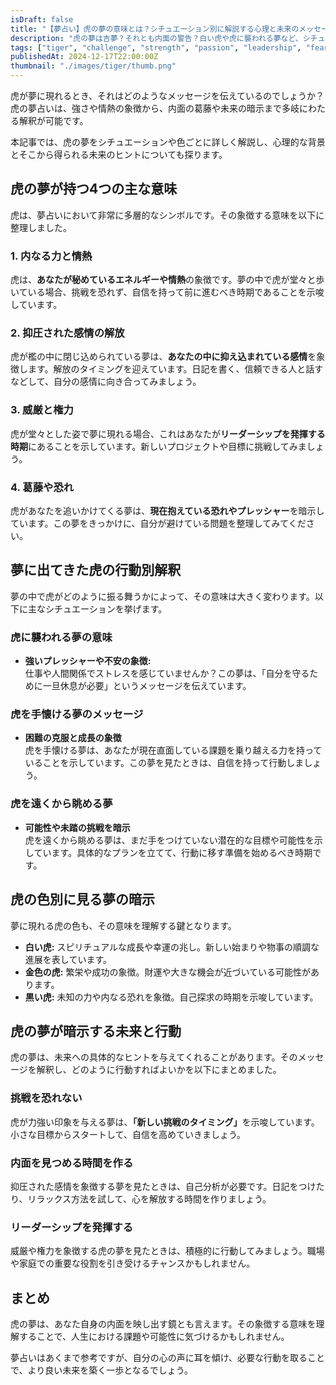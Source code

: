 ```yaml
---
isDraft: false
title: "【夢占い】虎の夢の意味とは？シチュエーション別に解説する心理と未来のメッセージ"
description: "虎の夢は吉夢？それとも内面の警告？白い虎や虎に襲われる夢など、シチュエーション別に詳しく解説！心理状態や未来のヒントもお伝えします。"
tags: ["tiger", "challenge", "strength", "passion", "leadership", "fear", "growth", "self-discovery"]
publishedAt: 2024-12-17T22:00:00Z
thumbnail: "./images/tiger/thumb.png"
---
```


虎が夢に現れるとき、それはどのようなメッセージを伝えているのでしょうか？虎の夢占いは、強さや情熱の象徴から、内面の葛藤や未来の暗示まで多岐にわたる解釈が可能です。

本記事では、虎の夢をシチュエーションや色ごとに詳しく解説し、心理的な背景とそこから得られる未来のヒントについても探ります。

<TableOfContents />

<AdUnit />

## 虎の夢が持つ4つの主な意味

虎は、夢占いにおいて非常に多層的なシンボルです。その象徴する意味を以下に整理しました。

### 1. 内なる力と情熱

虎は、**あなたが秘めているエネルギーや情熱**の象徴です。夢の中で虎が堂々と歩いている場合、挑戦を恐れず、自信を持って前に進むべき時期であることを示唆しています。

### 2. 抑圧された感情の解放

虎が檻の中に閉じ込められている夢は、**あなたの中に抑え込まれている感情**を象徴します。解放のタイミングを迎えています。日記を書く、信頼できる人と話すなどして、自分の感情に向き合ってみましょう。

### 3. 威厳と権力

虎が堂々とした姿で夢に現れる場合、これはあなたが**リーダーシップを発揮する時期**にあることを示しています。新しいプロジェクトや目標に挑戦してみましょう。

### 4. 葛藤や恐れ

虎があなたを追いかけてくる夢は、**現在抱えている恐れやプレッシャー**を暗示しています。この夢をきっかけに、自分が避けている問題を整理してみてください。

<AdUnit />

## 夢に出てきた虎の行動別解釈

夢の中で虎がどのように振る舞うかによって、その意味は大きく変わります。以下に主なシチュエーションを挙げます。

### 虎に襲われる夢の意味

- <strong>強いプレッシャーや不安の象徴:</strong>
  <br />
  仕事や人間関係でストレスを感じていませんか？この夢は、「自分を守るために一旦休息が必要」というメッセージを伝えています。

### 虎を手懐ける夢のメッセージ

- <strong>困難の克服と成長の象徴</strong>
  <br />
  虎を手懐ける夢は、あなたが現在直面している課題を乗り越える力を持っていることを示しています。この夢を見たときは、自信を持って行動しましょう。

### 虎を遠くから眺める夢

- <strong>可能性や未踏の挑戦を暗示</strong>
  <br />
  虎を遠くから眺める夢は、まだ手をつけていない潜在的な目標や可能性を示しています。具体的なプランを立てて、行動に移す準備を始めるべき時期です。

<AdUnit />

## 虎の色別に見る夢の暗示

夢に現れる虎の色も、その意味を理解する鍵となります。

- <strong>白い虎:</strong> スピリチュアルな成長や幸運の兆し。新しい始まりや物事の順調な進展を表しています。
- <strong>金色の虎:</strong> 繁栄や成功の象徴。財運や大きな機会が近づいている可能性があります。
- <strong>黒い虎:</strong> 未知の力や内なる恐れを象徴。自己探求の時期を示唆しています。

<AdUnit />

## 虎の夢が暗示する未来と行動

虎の夢は、未来への具体的なヒントを与えてくれることがあります。そのメッセージを解釈し、どのように行動すればよいかを以下にまとめました。

### 挑戦を恐れない

虎が力強い印象を与える夢は、<strong>「新しい挑戦のタイミング」</strong>を示唆しています。小さな目標からスタートして、自信を高めていきましょう。

### 内面を見つめる時間を作る

抑圧された感情を象徴する夢を見たときは、自己分析が必要です。日記をつけたり、リラックス方法を試して、心を解放する時間を作りましょう。

### リーダーシップを発揮する

威厳や権力を象徴する虎の夢を見たときは、積極的に行動してみましょう。職場や家庭での重要な役割を引き受けるチャンスかもしれません。

<AdUnit />

## まとめ

虎の夢は、あなた自身の内面を映し出す鏡とも言えます。その象徴する意味を理解することで、人生における課題や可能性に気づけるかもしれません。

夢占いはあくまで参考ですが、自分の心の声に耳を傾け、必要な行動を取ることで、より良い未来を築く一歩となるでしょう。
